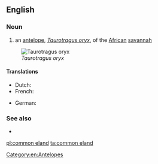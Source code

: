 ==English==

===Noun===
{{en-noun|head=[[common]] [[eland]]}}

# an [[antelope]], ''[[Taurotragus oryx]]'', of the [[African]] [[savannah]]

[[Image:Taurotragus oryx.jpg|thumb|''Taurotragus oryx'']]

====Translations====
{{trans-top|antelope}}
* Dutch: {{t|nl|Kaapse elandantilope|m}}
* French: {{t|fr|antilope canna}}
{{trans-mid}}
* German: {{t|de|Elenantilope}}
{{trans-bottom}}

===See also===
* {{projectlink|wikipedia|Common Eland}}

[[Category:en:Antelopes]]

[[pl:common eland]]
[[ta:common eland]]